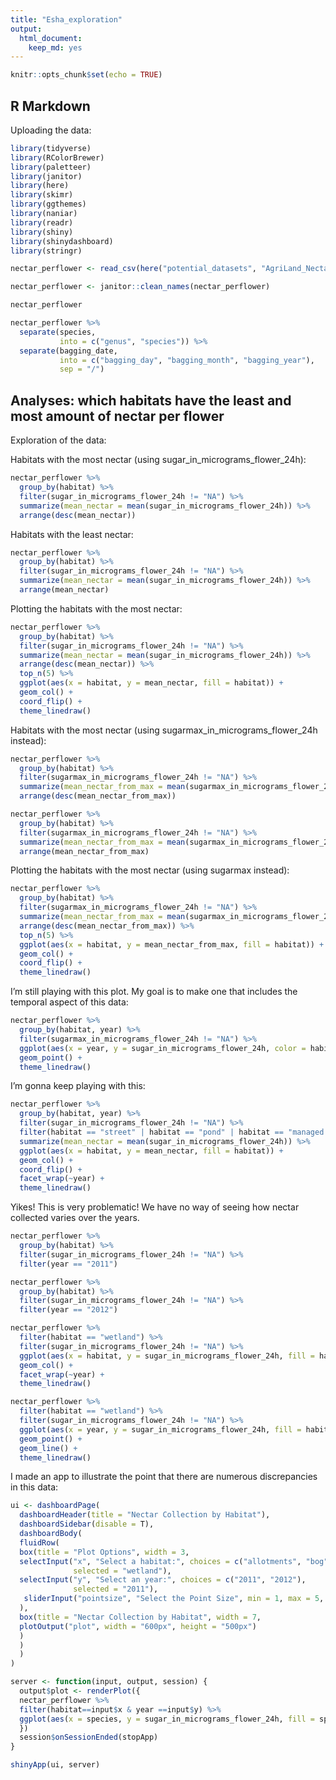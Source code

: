 ```yaml
---
title: "Esha_exploration"
output: 
  html_document: 
    keep_md: yes
---
```


```r
knitr::opts_chunk$set(echo = TRUE)
```

## R Markdown

Uploading the data:

```r
library(tidyverse)
library(RColorBrewer)
library(paletteer)
library(janitor)
library(here)
library(skimr)
library(ggthemes)
library(naniar)
library(readr)
library(shiny)
library(shinydashboard)
library(stringr)
```

```r
nectar_perflower <- read_csv(here("potential_datasets", "AgriLand_Nectar_perflower.csv"))
```

```r
nectar_perflower <- janitor::clean_names(nectar_perflower)
```

```r
nectar_perflower
```

```r
nectar_perflower %>% 
  separate(species,
           into = c("genus", "species")) %>% 
  separate(bagging_date,
           into = c("bagging_day", "bagging_month", "bagging_year"),
           sep = "/")
```

## Analyses: which habitats have the least and most amount of nectar per flower

Exploration of the data: 

Habitats with the most nectar (using sugar_in_micrograms_flower_24h):
```r
nectar_perflower %>%
  group_by(habitat) %>%
  filter(sugar_in_micrograms_flower_24h != "NA") %>%
  summarize(mean_nectar = mean(sugar_in_micrograms_flower_24h)) %>%
  arrange(desc(mean_nectar))
```

Habitats with the least nectar: 
```r
nectar_perflower %>%
  group_by(habitat) %>%
  filter(sugar_in_micrograms_flower_24h != "NA") %>%
  summarize(mean_nectar = mean(sugar_in_micrograms_flower_24h)) %>%
  arrange(mean_nectar)
```

Plotting the habitats with the most nectar: 
```r
nectar_perflower %>%
  group_by(habitat) %>%
  filter(sugar_in_micrograms_flower_24h != "NA") %>%
  summarize(mean_nectar = mean(sugar_in_micrograms_flower_24h)) %>%
  arrange(desc(mean_nectar)) %>%
  top_n(5) %>%
  ggplot(aes(x = habitat, y = mean_nectar, fill = habitat)) + 
  geom_col() + 
  coord_flip() +
  theme_linedraw()
```

Habitats with the most nectar (using sugarmax_in_micrograms_flower_24h instead):
```r
nectar_perflower %>%
  group_by(habitat) %>%
  filter(sugarmax_in_micrograms_flower_24h != "NA") %>%
  summarize(mean_nectar_from_max = mean(sugarmax_in_micrograms_flower_24h)) %>%
  arrange(desc(mean_nectar_from_max))
```

```r
nectar_perflower %>%
  group_by(habitat) %>%
  filter(sugarmax_in_micrograms_flower_24h != "NA") %>%
  summarize(mean_nectar_from_max = mean(sugarmax_in_micrograms_flower_24h)) %>%
  arrange(mean_nectar_from_max)
```

Plotting the habitats with the most nectar (using sugarmax instead): 
```r
nectar_perflower %>%
  group_by(habitat) %>%
  filter(sugarmax_in_micrograms_flower_24h != "NA") %>%
  summarize(mean_nectar_from_max = mean(sugarmax_in_micrograms_flower_24h)) %>%
  arrange(desc(mean_nectar_from_max)) %>%
  top_n(5) %>%
  ggplot(aes(x = habitat, y = mean_nectar_from_max, fill = habitat)) + 
  geom_col() + 
  coord_flip() +
  theme_linedraw()
```

I'm still playing with this plot. My goal is to make one that includes the temporal aspect of this data:
```r
nectar_perflower %>%
  group_by(habitat, year) %>%
  filter(sugarmax_in_micrograms_flower_24h != "NA") %>%
  ggplot(aes(x = year, y = sugar_in_micrograms_flower_24h, color = habitat)) + 
  geom_point() +
  theme_linedraw()
```

I'm gonna keep playing with this: 
```r
nectar_perflower %>%
  group_by(habitat, year) %>%
  filter(sugar_in_micrograms_flower_24h != "NA") %>%
  filter(habitat == "street" | habitat == "pond" | habitat == "managed grassland-garden" | habitat == "hedgerow" | habitat == "healthland-mooseland") %>%
  summarize(mean_nectar = mean(sugar_in_micrograms_flower_24h)) %>%
  ggplot(aes(x = habitat, y = mean_nectar, fill = habitat)) + 
  geom_col() + 
  coord_flip() +
  facet_wrap(~year) +
  theme_linedraw()
```
Yikes! This is very problematic! We have no way of seeing how nectar collected varies over the years. 

```r
nectar_perflower %>%
  group_by(habitat) %>%
  filter(sugar_in_micrograms_flower_24h != "NA") %>%
  filter(year == "2011")
```

```r
nectar_perflower %>%
  group_by(habitat) %>%
  filter(sugar_in_micrograms_flower_24h != "NA") %>%
  filter(year == "2012")
```

```r
nectar_perflower %>%
  filter(habitat == "wetland") %>%
  filter(sugar_in_micrograms_flower_24h != "NA") %>%
  ggplot(aes(x = habitat, y = sugar_in_micrograms_flower_24h, fill = habitat)) + 
  geom_col() + 
  facet_wrap(~year) +
  theme_linedraw()
```

```r
nectar_perflower %>%
  filter(habitat == "wetland") %>%
  filter(sugar_in_micrograms_flower_24h != "NA") %>%
  ggplot(aes(x = year, y = sugar_in_micrograms_flower_24h, fill = habitat)) + 
  geom_point() + 
  geom_line() + 
  theme_linedraw()
```

I made an app to illustrate the point that there are numerous discrepancies in this data:
```r
ui <- dashboardPage(
  dashboardHeader(title = "Nectar Collection by Habitat"),
  dashboardSidebar(disable = T),
  dashboardBody(
  fluidRow(
  box(title = "Plot Options", width = 3,
  selectInput("x", "Select a habitat:", choices = c("allotments", "bog", "cemetery-park", "coastland-grassland", "cultivated farmland", "dwarf shrub heath", "garden", "grassland", "grassland-carpark", "grassland-coastland", "grassland-coastland", "grassland-hedgerow", "grassland-nature reserve", "grassland-park", "grassland-wetland", "grassland-woodland", "heathland", "heathland-mooseland", "hedgerow", "hedgerow-woodland", "managed grassland-park", "moorland", "pavement", "pond", "pot", "rock", "street", "wetland", "woodland", "woodland-carpark", "woodland-nature reserve"),
              selected = "wetland"), 
  selectInput("y", "Select an year:", choices = c("2011", "2012"),
              selected = "2011"),
   sliderInput("pointsize", "Select the Point Size", min = 1, max = 5, value = 2, step = 0.5)
  ), 
  box(title = "Nectar Collection by Habitat", width = 7,
  plotOutput("plot", width = "600px", height = "500px")
  ) 
  ) 
  ) 
) 

server <- function(input, output, session) { 
  output$plot <- renderPlot({ 
  nectar_perflower %>%
  filter(habitat==input$x & year ==input$y) %>% 
  ggplot(aes(x = species, y = sugar_in_micrograms_flower_24h, fill = species)) + geom_point(size=input$pointsize, alpha=0.8) + geom_col() + theme_light(base_size = 18)+ theme(axis.text.x = element_text(angle = 60, hjust= 1))+ labs(x = "Species", y = "Nectar Collected (micrograms)")
  })
  session$onSessionEnded(stopApp)
}

shinyApp(ui, server)
```
